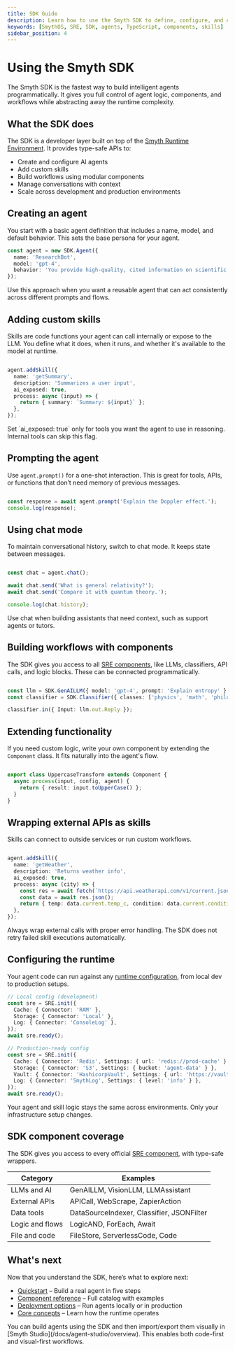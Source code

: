 ```yaml
---
title: SDK Guide
description: Learn how to use the Smyth SDK to define, configure, and extend AI agents in code using components, skills, and workflows.
keywords: [SmythOS, SRE, SDK, agents, TypeScript, components, skills]
sidebar_position: 4
---
```


# Using the Smyth SDK

<InfoCallout title="Why use the SDK">
The Smyth SDK is the fastest way to build intelligent agents programmatically. It gives you full control of agent logic, components, and workflows while abstracting away the runtime complexity.
</InfoCallout>

<Spacer size="md" />

## What the SDK does

The SDK is a developer layer built on top of the [Smyth Runtime Environment](/docs/agent-runtime/overview). It provides type-safe APIs to:

- Create and configure AI agents
- Add custom skills
- Build workflows using modular components
- Manage conversations with context
- Scale across development and production environments

<Spacer size="md" />

## Creating an agent

You start with a basic agent definition that includes a name, model, and default behavior. This sets the base persona for your agent.

```ts
const agent = new SDK.Agent({
  name: 'ResearchBot',
  model: 'gpt-4',
  behavior: 'You provide high-quality, cited information on scientific topics.',
});
```

<TipCallout title="Use case fit">
Use this approach when you want a reusable agent that can act consistently across different prompts and flows.
</TipCallout>

<Spacer size="md" />

## Adding custom skills

Skills are code functions your agent can call internally or expose to the LLM. You define what it does, when it runs, and whether it's available to the model at runtime.

```ts

agent.addSkill({
  name: 'getSummary',
  description: 'Summarizes a user input',
  ai_exposed: true,
  process: async (input) => {
    return { summary: `Summary: ${input}` };
  },
});

```

<TipCallout title="Expose only what you need">
Set `ai_exposed: true` only for tools you want the agent to use in reasoning. Internal tools can skip this flag.
</TipCallout>

<Spacer size="md" />

## Prompting the agent

Use `agent.prompt()` for a one-shot interaction. This is great for tools, APIs, or functions that don’t need memory of previous messages.

```ts

const response = await agent.prompt('Explain the Doppler effect.');
console.log(response);

```

<Spacer size="md" />

## Using chat mode

To maintain conversational history, switch to chat mode. It keeps state between messages.

```ts

const chat = agent.chat();

await chat.send('What is general relativity?');
await chat.send('Compare it with quantum theory.');

console.log(chat.history);

```

<TipCallout title="Context matters">
Use chat when building assistants that need context, such as support agents or tutors.
</TipCallout>

<Spacer size="md" />

## Building workflows with components

The SDK gives you access to all [SRE components](/docs/agent-runtime/components), like LLMs, classifiers, API calls, and logic blocks. These can be connected programmatically.

```ts

const llm = SDK.GenAILLM({ model: 'gpt-4', prompt: 'Explain entropy' }, agent);
const classifier = SDK.Classifier({ classes: ['physics', 'math', 'philosophy'] }, agent);

classifier.in({ Input: llm.out.Reply });

```

<Spacer size="md" />

## Extending functionality

If you need custom logic, write your own component by extending the `Component` class. It fits naturally into the agent's flow.

```ts

export class UppercaseTransform extends Component {
  async process(input, config, agent) {
    return { result: input.toUpperCase() };
  }
}

```

<Spacer size="md" />

## Wrapping external APIs as skills

Skills can connect to outside services or run custom workflows.

```ts

agent.addSkill({
  name: 'getWeather',
  description: 'Returns weather info',
  ai_exposed: true,
  process: async (city) => {
    const res = await fetch(`https://api.weatherapi.com/v1/current.json?q=${city}`);
    const data = await res.json();
    return { temp: data.current.temp_c, condition: data.current.condition.text };
  },
});

```

<WarningCallout title="Async network handling">
Always wrap external calls with proper error handling. The SDK does not retry failed skill executions automatically.
</WarningCallout>

<Spacer size="md" />

## Configuring the runtime

Your agent code can run against any [runtime configuration](/docs/agent-runtime/deployment), from local dev to production setups.

```ts
// Local config (development)
const sre = SRE.init({
  Cache: { Connector: 'RAM' },
  Storage: { Connector: 'Local' },
  Log: { Connector: 'ConsoleLog' },
});
await sre.ready();

```

```ts
// Production-ready config
const sre = SRE.init({
  Cache: { Connector: 'Redis', Settings: { url: 'redis://prod-cache' } },
  Storage: { Connector: 'S3', Settings: { bucket: 'agent-data' } },
  Vault: { Connector: 'HashicorpVault', Settings: { url: 'https://vault.company.com' } },
  Log: { Connector: 'SmythLog', Settings: { level: 'info' } },
});
await sre.ready();

```

<TipCallout title="Zero code changes">
Your agent and skill logic stays the same across environments. Only your infrastructure setup changes.
</TipCallout>

<Spacer size="md" />

## SDK component coverage

The SDK gives you access to every official [SRE component](/docs/agent-runtime/components), with type-safe wrappers.

| Category         | Examples                                 |
| ---------------- | ---------------------------------------- |
| LLMs and AI      | GenAILLM, VisionLLM, LLMAssistant        |
| External APIs    | APICall, WebScrape, ZapierAction         |
| Data tools       | DataSourceIndexer, Classifier, JSONFilter|
| Logic and flows  | LogicAND, ForEach, Await                 |
| File and code    | FileStore, ServerlessCode, Code          |

<Spacer size="md" />

## What's next

Now that you understand the SDK, here’s what to explore next:

- [Quickstart](/docs/agent-runtime/quickstart) – Build a real agent in five steps
- [Component reference](/docs/agent-runtime/components) – Full catalog with examples
- [Deployment options](/docs/agent-runtime/deployment) – Run agents locally or in production
- [Core concepts](/docs/agent-runtime/core-concepts) – Learn how the runtime operates

<Spacer size="md" />

<InfoCallout title="Use this guide with the Studio">
You can build agents using the SDK and then import/export them visually in [Smyth Studio](/docs/agent-studio/overview). This enables both code-first and visual-first workflows.
</InfoCallout>
